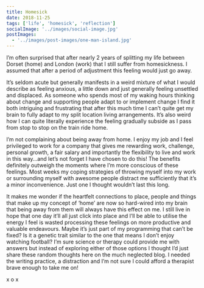 ```yaml
---
title: Homesick
date: 2018-11-25
tags: ['life', 'homesick', 'reflection']
socialImage: '../images/social-image.jpg'
postImages:
  - '../images/post-images/one-man-island.jpg'
---
```



I’m often surprised that after nearly 2 years of splitting my life between Dorset (home) and London (work) that I still suffer from homesickness. I assumed that after a period of adjustment this feeling would just go away.

It’s seldom acute but generally manifests in a weird mixture of what I would describe as feeling anxious, a little down and just generally feeling unsettled and displaced. As someone who spends most of my waking hours thinking about change and supporting people adapt to or implement change I find it both intriguing and frustrating that after this much time I can’t quite get my brain to fully adapt to my split location living arrangements. It’s also weird how I can quite literally experience the feeling gradually subside as I pass from stop to stop on the train ride home.

I’m not complaining about being away from home. I enjoy my job and I feel privileged to work for a company that gives me rewarding work, challenge, personal growth, a fair salary and importantly the flexibility to live and work in this way…and let’s not forget I have chosen to do this! The benefits definitely outweigh the moments where I’m more conscious of these feelings. Most weeks my coping strategies of throwing myself into my work or surrounding myself with awesome people distract me sufficiently that it’s a minor inconvenience. Just one I thought wouldn’t last this long.

It makes me wonder if the heartfelt connections to place, people and things that make up my concept of ‘home’ are now so hard-wired into my brain that being away from them will always have this effect on me. I still live in hope that one day it’ll all just click into place and I’ll be able to utilise the energy I feel is wasted processing these feelings on more productive and valuable endeavours. Maybe it’s just part of my programming that can’t be fixed? Is it a genetic trait similar to the one that means I don’t enjoy watching football? I’m sure science or therapy could provide me with answers but instead of exploring either of those options I thought I’d just share these random thoughts here on the much neglected blog. I needed the writing practice, a distraction and I’m not sure I could afford a therapist brave enough to take me on!

x o x

<GatsbyImage
  alt="One man and his island!"
  title="One man and his island!"
  image={getImage(props.frontmatter.postImages[0])}
  className="mb-4"
/>
